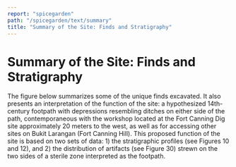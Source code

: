 ```yaml
---
report: "spicegarden"
path: "/spicegarden/text/summary"
title: "Summary of the Site: Finds and Stratigraphy"
---
```



# Summary of the Site: Finds and Stratigraphy

The figure below summarizes some of the unique finds excavated. It also presents an interpretation of the function of the site: a hypothesized 14th-century footpath with depressions resembling ditches on either side of the path, contemporaneous with the workshop located at the Fort Canning Dig site approximately 20 meters to the west, as well as for accessing other sites on Bukit Larangan (Fort Canning Hill). This proposed function of the site is based on two sets of data: 1) the stratigraphic profiles (see Figures 10 and 12), and 2) the distribution of artifacts (see Figure 30) strewn on the two sides of a sterile zone interpreted as the footpath.

<Figure caption="Figure 30. Site plan of Fort Canning Spice Garden (FTCSG) and summary of unique finds" img="image17.jpg" />